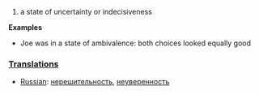 #a state of uncertainty or indecisiveness

'''Examples'''

* Joe was in a state of ambivalence: both choices looked equally good

===[[Translation]]s===
*[[Russian]]: [[нерешительность]], [[неуверенность]]
